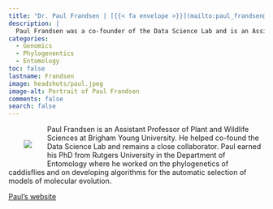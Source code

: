 ```yaml
---
title: "Dr. Paul Frandsen | [{{< fa envelope >}}](mailto:paul_frandsen@byu.edu)"
description: |
  Paul Frandsen was a co-founder of the Data Science Lab and is an Assistant Professor of Plant and Wildlife Sciences at Brigham Young University. 
categories:
  - Genomics
  - Phylogenentics
  - Entomology
toc: false
lastname: Frandsen
image: headshots/paul.jpeg
image-alt: Portrait of Paul Frandsen
comments: false
search: false
---
```

::: {.content-container}
::: {.header-block}

<div>
  <div style="float: left; position: relative; top: 0px; padding: 30px;">
  ![](headshots/paul.jpeg)
  </div>

Paul Frandsen is an Assistant Professor of Plant and Wildlife Sciences at Brigham Young University. He helped co-found the Data Science Lab and remains a close collaborator. Paul earned his PhD from Rutgers University in the Department of Entomology where he worked on the phylogenetics of caddisflies and on developing algorithms for the automatic selection of models of molecular evolution.

[Paul's website](http://paulfrandsen.com/)
</div>
:::
:::